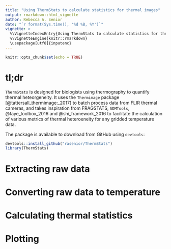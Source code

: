 ```yaml
---
title: "Using ThermStats to calculate statistics for thermal images"
output: rmarkdown::html_vignette
author: Rebecca A. Senior
date: "`r format(Sys.time(), '%d %B, %Y')`"
vignette: >
  %\VignetteIndexEntry{Using ThermStats to calculate statistics for thermal images}
  %\VignetteEngine{knitr::rmarkdown}
  \usepackage[utf8]{inputenc}
---
```


```r
knitr::opts_chunk$set(echo = TRUE)
```

# tl;dr

`ThermStats` is designed for biologists using thermography to quantify thermal heteorgeneity. It uses the `Thermimage` package [@tattersall_thermimage:_2017] to batch process data from FLIR thermal cameras, and takes inspiration from FRAGSTATS, `SDMTools`, @faye_toolbox_2016 and @shi_framework_2016 to facilitate the calculation of various metrics of thermal heteroeneity for any gridded temperature data.

The package is available to download from GitHub using `devtools`:

```r
devtools::install_github("rasenior/ThermStats")
library(ThermStats)
```

# Extracting raw data

# Converting raw data to temperature

# Calculating thermal statistics

# Plotting









